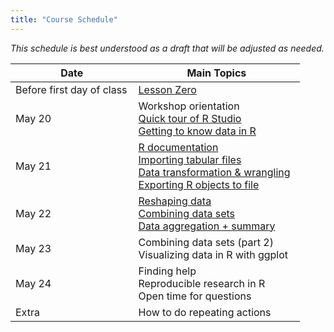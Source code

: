 ```yaml
---
title: "Course Schedule"
---
```


*This schedule is best understood as a draft that will be adjusted as needed.* 


| Date            |  Main Topics              |   
|-----------------|-----------------------|
| Before first day of class | [Lesson Zero](lessons/lesson-zero.qmd) |  
| May 20 | Workshop orientation \
           [Quick tour of R Studio](lessons/rstudio-tour.qmd)\
           [Getting to know data in R](lessons/getting-to-know-data.qmd) | 
| May 21 |  [R documentation](lessons/r-documentation.qmd) \
            [Importing tabular files](lessons/data-import.qmd)\
           [Data transformation & wrangling](lessons/data-wrangling.qmd)\
           [Exporting R objects to file](lessons/data-export.qmd) |  
| May 22 |   [Reshaping data](lessons/reshaping.qmd)\
            [Combining data sets](lessons/data-merging.qmd) \
            [Data aggregation + summary](lessons/data-aggregation.qmd) |   
| May 23   | Combining data sets (part 2)\
              Visualizing data in R with ggplot |    
| May 24    |  Finding help\
               Reproducible research in R \
               Open time for questions |   
| Extra  | How to do repeating actions |   


